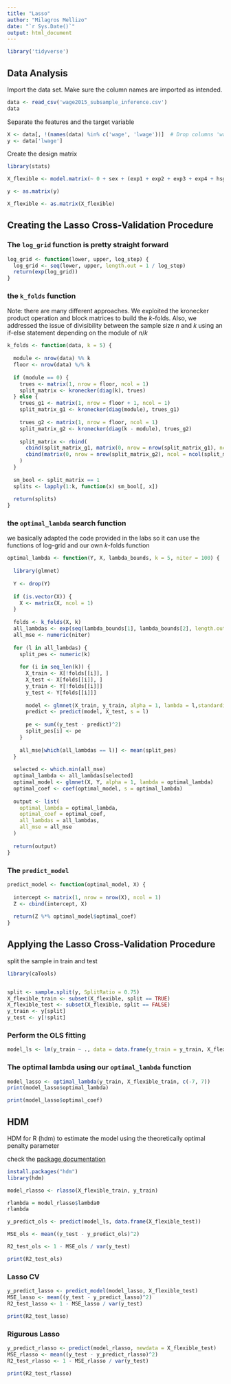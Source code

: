 ---
title: "Lasso"
author: "Milagros Mellizo"
date: "`r Sys.Date()`"
output: html_document
---


```{r}
library('tidyverse')

```

## Data Analysis
Import the data set. Make sure the column names are imported as intended.

```{r}
data <- read_csv('wage2015_subsample_inference.csv')
data
```

Separate the features and the target variable
```{r}
X <- data[, !(names(data) %in% c('wage', 'lwage'))]  # Drop columns 'wage' and 'lwage'
y <- data['lwage']
```

Create the design matrix
```{r}
library(stats)

X_flexible <- model.matrix(~ 0 + sex + (exp1 + exp2 + exp3 + exp4 + hsg + scl + clg + ad + so + we + ne + factor(occ2) + factor(ind2))^2, data = X)
```

```{r}
y <- as.matrix(y)

X_flexible <- as.matrix(X_flexible)
```

## Creating the Lasso Cross-Validation Procedure


### The `log_grid` function is pretty straight forward

```{r}
log_grid <- function(lower, upper, log_step) {
  log_grid <- seq(lower, upper, length.out = 1 / log_step)
  return(exp(log_grid))
}
```

###  the `k_folds` function

Note: there are many different approaches. We exploited the kronecker product operation and block matrices to build the $k$-folds. Also, we addressed the issue of divisibility between the sample size $n$ and $k$ using an if-else statement depending on the module of $n/k$

```{r}
k_folds <- function(data, k = 5) {
  
  module <- nrow(data) %% k
  floor <- nrow(data) %/% k 
  
  if (module == 0) {
    trues <- matrix(1, nrow = floor, ncol = 1)
    split_matrix <- kronecker(diag(k), trues)
  } else {
    trues_g1 <- matrix(1, nrow = floor + 1, ncol = 1)
    split_matrix_g1 <- kronecker(diag(module), trues_g1)
    
    trues_g2 <- matrix(1, nrow = floor, ncol = 1)
    split_matrix_g2 <- kronecker(diag(k - module), trues_g2)
    
    split_matrix <- rbind(
      cbind(split_matrix_g1, matrix(0, nrow = nrow(split_matrix_g1), ncol = ncol(split_matrix_g2))),
      cbind(matrix(0, nrow = nrow(split_matrix_g2), ncol = ncol(split_matrix_g1)), split_matrix_g2)
    )
  }
  
  sm_bool <- split_matrix == 1
  splits <- lapply(1:k, function(x) sm_bool[, x])
  
  return(splits)
}
```

### the `optimal_lambda` search function

we basically adapted the code provided in the labs so it can use the functions of log-grid and our own $k$-folds function

```{r}
optimal_lambda <- function(Y, X, lambda_bounds, k = 5, niter = 100) {
  
  library(glmnet)
  
  Y <- drop(Y)
  
  if (is.vector(X)) {
    X <- matrix(X, ncol = 1)
  }
  
  folds <- k_folds(X, k)
  all_lambdas <- exp(seq(lambda_bounds[1], lambda_bounds[2], length.out = niter))
  all_mse <- numeric(niter)
  
  for (l in all_lambdas) {
    split_pes <- numeric(k)
    
    for (i in seq_len(k)) {
      X_train <- X[!folds[[i]], ]
      X_test <- X[folds[[i]], ]
      y_train <- Y[!folds[[i]]]
      y_test <- Y[folds[[i]]]
      
      model <- glmnet(X_train, y_train, alpha = 1, lambda = l,standardize = FALSE)
      predict <- predict(model, X_test, s = l)
      
      pe <- sum((y_test - predict)^2)
      split_pes[i] <- pe
    }
    
    all_mse[which(all_lambdas == l)] <- mean(split_pes)
  }
  
  selected <- which.min(all_mse)
  optimal_lambda <- all_lambdas[selected]
  optimal_model <- glmnet(X, Y, alpha = 1, lambda = optimal_lambda)
  optimal_coef <- coef(optimal_model, s = optimal_lambda)
  
  output <- list(
    optimal_lambda = optimal_lambda,
    optimal_coef = optimal_coef,
    all_lambdas = all_lambdas,
    all_mse = all_mse
  )
  
  return(output)
}
```


### The `predict_model`

```{r}
predict_model <- function(optimal_model, X) {
  
  intercept <- matrix(1, nrow = nrow(X), ncol = 1)
  Z <- cbind(intercept, X)
  
  return(Z %*% optimal_model$optimal_coef)
}
```



## Applying the Lasso Cross-Validation Procedure
split the sample in train and test
```{r}
library(caTools)


split <- sample.split(y, SplitRatio = 0.75)
X_flexible_train <- subset(X_flexible, split == TRUE)
X_flexible_test <- subset(X_flexible, split == FALSE)
y_train <- y[split]
y_test <- y[!split]
```

### Perform the OLS fitting

```{r}
model_ls <- lm(y_train ~ ., data = data.frame(y_train = y_train, X_flexible_train))
```

### The optimal lambda using our `optimal_lambda` function

```{r}
model_lasso <- optimal_lambda(y_train, X_flexible_train, c(-7, 7))
print(model_lasso$optimal_lambda)
```

```{r}
print(model_lasso$optimal_coef)
```

## HDM
HDM for R (hdm) to estimate the model using the theoretically optimal penalty parameter

check the [package documentation](https://arxiv.org/pdf/1608.00354)

```{r}
install.packages("hdm")
library(hdm)

model_rlasso <- rlasso(X_flexible_train, y_train)
```


```{r}
rlambda = model_rlasso$lambda0
rlambda
```

```{r}
y_predict_ols <- predict(model_ls, data.frame(X_flexible_test))

MSE_ols <- mean((y_test - y_predict_ols)^2)

R2_test_ols <- 1 - MSE_ols / var(y_test)

print(R2_test_ols)
```

### Lasso CV

```{r}
y_predict_lasso <- predict_model(model_lasso, X_flexible_test)
MSE_lasso <- mean((y_test - y_predict_lasso)^2)
R2_test_lasso <- 1 - MSE_lasso / var(y_test)

print(R2_test_lasso)
```

### Rigurous Lasso

```{r}
y_predict_rlasso <- predict(model_rlasso, newdata = X_flexible_test)
MSE_rlasso <- mean((y_test - y_predict_rlasso)^2)
R2_test_rlasso <- 1 - MSE_rlasso / var(y_test)

print(R2_test_rlasso)
```